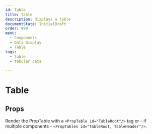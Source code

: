 ```yaml
---
id: Table
title: Table
description: displays a table
documentState: InitialDraft
order: 999
menu:
  - Components
  - Data Display
  - Table
tags:
  - table
  - tabular data

---
```



# Table

## Props

Render the PropTable with a `<PropTable id="TableRoot"/>` tag or - if multiple components - `<PropTables id="TableRoot, TableHeader"/>`.

<PropTables ids="TableRoot, TableHeader, TableColumnHeader, TableRow, TableBody, TableCell, TableFooter" />
